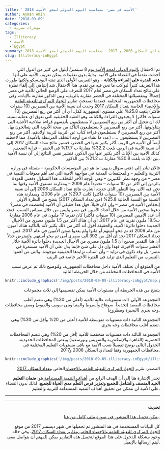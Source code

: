 ```yaml
---
title: ' الأمية في مصر- بمناسبة اليوم الدولي لمحو الأمية 2018' 
author: Ayman Amin
date: '2018-09-09'
categories:
  - مؤشرات مصرية
tags:
  - Illiteracy
  - الأمية
  - ُEgypt 
summary: الأمية في مصر – نظرة رقمية باستخدام بيانات تعدادي السكان 2006 و 2017  بمناسبة اليوم الدولي لمحو الأمية 2018
slug: Illiteracy-inEgypt
---
```





<p align="right">
تم الاحتفال <a href = "https://ar.unesco.org/themes/literacy-all/literacy-day"> باليوم  الدولي لمحو الأمية </a> يوم 8 سبتمبر/ أيلول في كثير من الدول التي أحدثت تقدماً في القضاء علي الأمية. 
بدايةً بدون تعقيدات يمكن تعريف الأمية علي أنها **عدم القدرة علي القراءة والكتابة** - وهو التعريف الأولي الذي تبنته اليونيسكو ولكنها طورت هذا التعريف كثيراً ليواكب ما نحن فيه من تقدم.
هذا الاحتفال شد إنتباهي إلي إلقاء نظرة علي نتائج تعداد السكان في مصر لعام 2017 للتعرف علي الوضع الحالي للأمية في مصر إجمالاً، وبتفصيلاتها المختلفة في الحضر مقارنة بالريف، وبين الذكور مقارنة بالإناث، وفي محافظات الجمهورية المختلفة. 
 فعندما تصفحت تقارير <a href = "https://capmas.gov.eg"> الجهاز المركزي للتعبئة العامة والإحصاء </a> الخاصة  <a href = " https://capmas.gov.eg/party/party.html"> بتعداد السكان 2017</a> وجدت أن نسبة الأمية بين المصريين (10 سنوات فأكثر) بلغت 25.8% علي مستوي الجمهورية ككل. 
أي أن أكثر من ربع المصريين (10 سنوات فأكثر) لا يجيدون القراءة والكتابة، وهو العقبة الحقيقية التي تعوق أي عملية تنمية. لك أن تتخيل أن أكثر من ربع المصريين لا يستطيعون بأنفسهم قراءة صلاحية الأغذية التي يتناولونها، أكثر من ربع المصريين لا يستطيعون التأكد من صحة الأدوية التي يتعالجون بها، أكثر من ربع المصريين لا يستطيعون قراءة كتاب عن التربية لتربية أولادهم، أكثر من ربع المصريين لا يستطيعون ..... (عدد ما تشاء من أوجه التخلف المرتبطة بالأمية).
مما لاحظته أيضاً أن الأمية في الريف أكثر بكثير عنها في الحضر، فتشير نتائج تعداد السكان 2017  إلي أن نسبة الأمية في الريف بلغت 32.2% مقارنةً ب 17.7% في الحضر – قرابة الضعف.
كذلك الأمية بين الإناث أكثر بكثير عنها بين الذكور، فتشير نفس النتائج إلي أن نسبة الأمية بين الإناث بلغت 30.8% مقارنةً ب 21.2% بين الذكور.
</p>


<p align="right">
فالآن تبادر إلي ذهني سؤال بديهي: ما هو دور المؤسسات الحكومية – متمثلة في وزارة التربية والتعليم – والمجتمعات المدنية في مواجهة الأمية التي تعد أهم معوقات التنمية في مصر – من وجهة نظر الكثيرين – وهي الوجه الأخر للتخلف. هذا التساؤل دفعني للعودة بالزمن إلي أكثر من 10 سنوات – تحديداً عام 2006 – ومقارنة مستوي الأمية وقتها بما نحن فيه الآن، وما التطور الذي حدث. 
أشارت نتائج تعداد السكان 2006 إلي أن نسبة الأمية بين المصريين (10 سنوات فأكثر) كانت 29.7% في عام 2006، وبمقارنة هذه النسبة مع النسبة الحالية 25.8% (من تعداد السكان 2017) يتضح من النظرة الأولي إنخفاض الأمية في مصر – وإن كان قليلاً. 
فهل هذا حقيقي أن الأمية إنخفضت في مصر؟ 
دعونا نفحص الأمية من خلال أعداد الأميين في مصر وليس من خلال مقياس النسب. 
فنجد أن عدد الأميين المصريين (10 سنوات فأكثر) كان تقريبا 17 مليون في عام 2006 مقارنةً ب18.5 مليون تقريبا في عام 2017.
أي أن هناك أكثر من 1.5 مليون مصري من الأجيال الجديدة دخلوا دائرة الأمية، والحقيقة أقول أنه أكثر من ذلك بكثير لأنه بالتأكيد هناك أميون من عام 2006 قد تم محو أميتهم أو ماتوا ولم يعدوا ضمن الأميين في عام 2017. 
فمن تعداد السكان 2017 نجد أن أقل من 392 ألف مصري أمي تم محو أميتهم.
ولنفترض جدلاً أن هذا التقدير صحيح أن 1.5 مليون مصري من الأجيال الجديدة دخلوا دائرة الأمية خلال العشر سنوات الأخيرة، فهذا وإن دل علي شئ فإنما يدل علي أن الأمية مستمرة في مصر- بل وقد تكون في تزايد – وأن اسباب تزايدها الحقيقية موجودة، والتي من أهمها التسرب من التعليم الذي تزايد في الفترة الأخير خاصة في الريف.  
</p>



<p align="right">
من المتوقع أن تختلف الأمية داخل محافظات الجمهورية، ولتوضيح ذلك تم عرض نسب الأمية في المحافظات المختلفة من خلال الخريطة التالية
</p>


```r
knitr::include_graphics('/img/posts/2018-09-09-illiteracy-inEgypt/map.png')
```

<p align="right">
يتضح من هذه الخريطة أن مستويات الأمية يمكن تقسييمها إلي ثلاث مجموعات
</p>

<p align="right">
المجموعة الأولي ذات مستويات عالية للأمية (أعلي من 30%) وهي  تتضم أغلب محافظات الصعيد (تحديداً، سوهاج وأسيوط والمنيا وبني سويف والفيوم) وبعض محافظات وجه بحري (البحيرة ومطروح).
</p>


<p align="right">
المجموعة الثانية ذات مستويات متوسطة للأمية (أعلي من 20% وأقل من 30%) وهي تتضم أغلب محافظات وجه بحري.
</p>


<p align="right">
المجموعة الثالثة ذات مستويات منخفضة للأمية (أقل من 20%) وهي تتضم المحافظات الحضرية (القاهرة والإسكندرية والسويس وبورسعيد) وبعض المحافظات الحدودية.
الجدول التالي يوضح تفصيلاً نسب الأمية مع باقي مستويات التعليم المختلفة في محافظات الجمهورية وفقا لتعدادي السكان 2006 و2017.   
</p>


```r
knitr::include_graphics('/img/posts/2018-09-09-illiteracy-inEgypt/illit.png')
```
<p align="right">
المصدر: تقرير <a href = "https://capmas.gov.eg"> الجهاز المركزي للتعبئة العامة والإحصاء </a> الخاص  <a href = " https://capmas.gov.eg/party/party.html"> بتعداد السكان 2017</a>
</p>




<p align="right">
تجدر الإشارة هنا إلي أن الهدف الرابع من <a href = " https://www.un.org/sustainabledevelopment/ar/development-agenda/ "> أهداف التنمية المستدامة </a> هو: **ضمان التعليم الجيد المنصف والشامل للجميع وتعزيز فرص التعلّم مدى الحياة للجميع**، لذلك بدون القضاء علي الأمية لن نتمكن من تحقيق أهداف التنمية المستدامة للتربية والتعليم. 
</p>


---------

---------

<p align="right">
**تحديث **
</p>

<p align="right">
<a href = " https://www.researchgate.net/profile/Ayman_Amin2/publication/327569176_IlliteracyinEgypt2017/data/5b97154892851c78c41795e8/IlliteracyinEgypt2017.pdf
"> يمكن تحميل هذا المنشور في صورة ملف كامل من هنا</a>.
</p>

<p align="right">
كل البيانات المستخدمة في هذ المنشور تم تحميلها في شهر ديسمبر 2017 من موقع  <a href = " https://capmas.gov.eg/party/party.html"> الجهاز المركزي للتعبئة العامة والإحصاء الخاص بتقارير تعداد السكان 2017</a>، وفي حالة وجود مشكلة للدخول علي هذا الموقع لتحميل هذه التقارير يمكن للمهتم أن يتواصل معي ليتم إرسالها بالإيميل.
</p>

